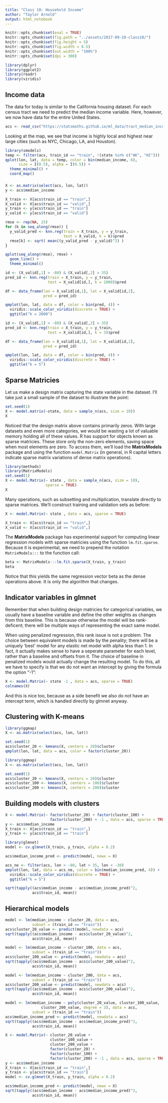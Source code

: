 ```yaml
---
title: "Class 10: Household Income"
author: "Taylor Arnold"
output: html_notebook
---
```



```r
knitr::opts_chunk$set(eval = TRUE)
knitr::opts_chunk$set(fig.path = "../assets/2017-09-28-class10/")
knitr::opts_chunk$set(fig.height = 5)
knitr::opts_chunk$set(fig.width = 8.5)
knitr::opts_chunk$set(out.width = "100%")
knitr::opts_chunk$set(dpi = 300)
```

```r
library(dplyr)
library(ggplot2)
library(readr)
library(viridis)
```

## Income data

The data for today is similar to the California housing dataset. For
each census tract we need to predict the median income variable.
Here, however, we now have data for the entire United States.

```r
acs <- read_csv("https://statsmaths.github.io/ml_data/tract_median_income.csv")
```

Looking at the map, we see that income is highly local and highest
near large cities (such as NYC, Chicago, LA, and Houston).

```r
library(smodels)
temp <- filter(acs, train_id == "train", !(state %in% c("AK", "HI")))
qplot(lon, lat, data = temp, color = bin(median_income, 6),
      size = I(0.5), alpha = I(0.5)) +
  theme_minimal() +
  coord_map()
```

###

```r
X <- as.matrix(select(acs, lon, lat))
y <- acs$median_income

X_train <- X[acs$train_id == "train",]
X_valid <- X[acs$train_id == "valid",]
y_train <- y[acs$train_id == "train"]
y_valid <- y[acs$train_id == "valid"]
```



```r
rmse <- rep(NA, 25)
for (k in seq_along(rmse)) {
  y_valid_pred <- knn.reg(train = X_train, y = y_train,
                          test = X_valid, k = k)$pred
  rmse[k] <- sqrt( mean((y_valid_pred - y_valid)^2) )
}
```


```r
qplot(seq_along(rmse), rmse) +
  geom_line() +
  theme_minimal()
```


```r
id <- (X_valid[,1] > -80) & (X_valid[,2] > 35)
pred_id <- knn.reg(train = X_train, y = y_train,
                   test = X_valid[id,], k = 2000)$pred

df <- data_frame(lon = X_valid[id,1], lat = X_valid[id,2],
                 pred = pred_id)

qmplot(lon, lat, data = df, color = bin(pred, 4)) +
  viridis::scale_color_viridis(discrete = TRUE) +
  ggtitle("k = 2000")
```

```r
id <- (X_valid[,1] > -80) & (X_valid[,2] > 35)
pred_id <- knn.reg(train = X_train, y = y_train,
                   test = X_valid[id,], k = 3)$pred

df <- data_frame(lon = X_valid[id,1], lat = X_valid[id,2],
                 pred = pred_id)

qmplot(lon, lat, data = df, color = bin(pred, 4)) +
  viridis::scale_color_viridis(discrete = TRUE) +
  ggtitle("k = 5")
```

## Sparse Matricies

Let us make a design matrix capturing the state variable in
the dataset. I'll take just a small sample of the dataset
to illustrate the point:

```r
set.seed(1)
X <- model.matrix(~state, data = sample_n(acs, size = 10))
X
```

Noticed that the design matrix above contains primarily zeros.
With large datasets and even more categories,
we would be wasting a lot of valuable memory holding all of
these values. R has support for objects known as sparse
matricies. These store only the non-zero elements, saving
space when most elements are zero. To access them, we'll load
the **MatrixModels** package and using the function `model.Matrix`
(in general, in R capital letters indicate sparse matrix
variations of dense matrix operations).

```r
library(methods)
library(MatrixModels)
set.seed(1)
X <- model.Matrix(~ state , data = sample_n(acs, size = 10),
                  sparse = TRUE)
X
```

Many operations, such as subsetting and multiplication, translate
directly to sparse matrices. We'll construct training and validation
sets as before:

```r
X <- model.Matrix(~ state , data = acs, sparse = TRUE)

X_train <- X[acs$train_id == "train",]
X_valid <- X[acs$train_id == "valid",]
```

The **MatrixModels** package has experimental support for computing
linear regression models with sparse matricies using the function
`lm.fit.sparse`. Because it is experimental, we need to prepend the
notation `MatrixModels:::` to the function call:

```r
beta <- MatrixModels:::lm.fit.sparse(X_train, y_train)
beta
```

Notice that this yields the same regression vector beta as the dense
operations above. It is only the algorithm that changes.

## Indicator variables in glmnet

Remember that when building design matricies for categorical variables,
we usually have a baseline variable and define the other weights as
changes from this baseline. This is because otherwise the model will
be rank-deficent; there will be multiple ways of representing the
exact same model.

When using penalized regression, this rank issue is not a problem.
The choice between equivalent models is made by the penality; there
will be a uniquely 'best' model for any elastic net model with alpha
less than 1. In fact, it actually makes sense to have a seperate
parameter for each level, rather than a baseline and offsets from
it. The choice of baseline in penalized models would actually change
the resulting model. To do this, all we have to specify is that
we do not want an intercept by giving the formula the option "-1":

```r
X <- model.Matrix(~ state -1 , data = acs, sparse = TRUE)
colnames(X)
```

And this is nice too, because as a side benefit we also do not have
an intercept term, which is handled directly by glmnet anyway.

## Clustering with K-means

```r
library(ggmap)
X <- as.matrix(select(acs, lon, lat))

set.seed(1)
acs$cluster_20 <- kmeans(X, centers = 20)$cluster
qmplot(lon, lat, data = acs, color = factor(cluster_20))
```


```r
library(ggmap)
X <- as.matrix(select(acs, lon, lat))

set.seed(1)
acs$cluster_20 <- kmeans(X, centers = 20)$cluster
acs$cluster_100 <- kmeans(X, centers = 100)$cluster
acs$cluster_200 <- kmeans(X, centers = 200)$cluster
```

## Building models with clusters

```r
X <- model.Matrix(~ factor(cluster_20) + factor(cluster_100) +
                    factor(cluster_200) + -1 , data = acs, sparse = TRUE)
y <- acs$median_income
X_train <- X[acs$train_id == "train",]
y_train <- y[acs$train_id == "train"]
```


```r
library(glmnet)
model <- cv.glmnet(X_train, y_train, alpha = 0.2)
```


```r
acs$median_income_pred <- predict(model, newx = X)
```


```r
acs_ne <- filter(acs, lon > -80, lat > 35, lon < -30)
qmplot(lon, lat, data = acs_ne, color = bin(median_income_pred, 4)) +
  viridis::scale_color_viridis(discrete = TRUE) +
  ggtitle("k = 5")
```

```r
sqrt(tapply((acs$median_income - acs$median_income_pred)^2,
            acs$train_id, mean))
```

## Hierarchical models

```r
model <- lm(median_income ~ cluster_20, data = acs,
            subset = (train_id == "train"))
acs$cluster_20_value <- predict(model, newdata = acs)
sqrt(tapply((acs$median_income - acs$cluster_20_value)^2,
            acs$train_id, mean))
```


```r
model <- lm(median_income ~ cluster_100, data = acs,
            subset = (train_id == "train"))
acs$cluster_100_value <- predict(model, newdata = acs)
sqrt(tapply((acs$median_income - acs$cluster_100_value)^2,
            acs$train_id, mean))
```


```r
model <- lm(median_income ~ cluster_200, data = acs,
            subset = (train_id == "train"))
acs$cluster_200_value <- predict(model, newdata = acs)
sqrt(tapply((acs$median_income - acs$cluster_200_value)^2,
            acs$train_id, mean))
```

```r
model <- lm(median_income ~ poly(cluster_20_value, cluster_100_value,
                cluster_200_value, degree = 3), data = acs,
            subset = (train_id == "train"))
acs$median_income_pred <- predict(model, newdata = acs)
sqrt(tapply((acs$median_income - acs$median_income_pred)^2,
            acs$train_id, mean))
```

```r
X <- model.Matrix(~ cluster_20_value +
                    cluster_100_value +
                    cluster_200_value +
                    factor(cluster_20) +
                    factor(cluster_100) +
                    factor(cluster_200) + -1 , data = acs, sparse = TRUE)
y <- acs$median_income
X_train <- X[acs$train_id == "train",]
y_train <- y[acs$train_id == "train"]
model <- cv.glmnet(X_train, y_train, alpha = 0.2)
```


```r
acs$median_income_pred <- predict(model, newx = X)
sqrt(tapply((acs$median_income - acs$median_income_pred)^2,
            acs$train_id, mean))
```






